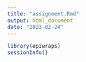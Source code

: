 ```yaml
---
title: "assignment.Rmd"
output: html_document
date: "2023-02-24"
---
```


```r
library(epiwraps)
sessionInfo()
```

